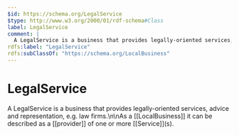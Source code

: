 ```yaml
---
$id: https://schema.org/LegalService
$type: http://www.w3.org/2000/01/rdf-schema#Class
label: LegalService
comment: |
  A LegalService is a business that provides legally-oriented services, advice and representation, e.g. law firms.\n\nAs a [[LocalBusiness]] it can be described as a [[provider]] of one or more [[Service]]\(s).
rdfs:label: "LegalService"
rdfs:subClassOf: "https://schema.org/LocalBusiness"
---
```


# LegalService

A LegalService is a business that provides legally-oriented services, advice and representation, e.g. law firms.\n\nAs a [[LocalBusiness]] it can be described as a [[provider]] of one or more [[Service]]\(s).

